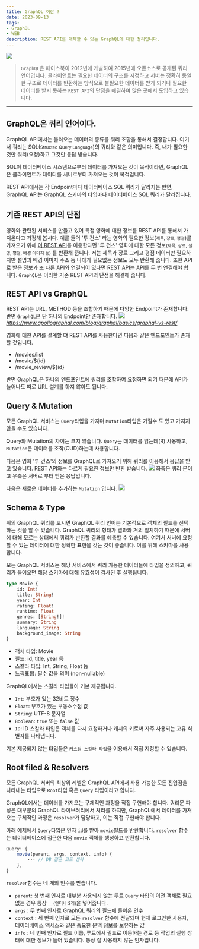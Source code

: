 ```yaml
---
title: GraphQL 이란 ?
date: 2023-09-13
tags:
- GraphQL
- WEB
description: REST API를 대체할 수 있는 GraphQL에 대한 정리입니다.
---
```


![](/images/thumbnails/graphql.png)

> `GraphQL`은 페이스북이 2012년에 개발하여 2015년에 오픈소스로 공개된 쿼리 언어입니다.
클라이언트는 필요한 데이터의 구조를 지정하고 서버는 정확히 동일한 구조로
데이터를 반환하는 방식으로 불필요한 데이터를 받게 되거나 필요한 데이터를 
받지 못하는 `REST API`의 단점을 해결하여 많은 곳에서 도입하고 있습니다.

***
## GraphQL은 쿼리 언어이다.

GraphQL API에서는 불러오는
데이터의 종류를 쿼리 조합을 통해서 결정합니다. 여기서 쿼리는 SQL(<small>Structed Query Language</small>)의 쿼리와 같은 의미입니다.
즉, 내가 필요한 것만 쿼리(요청)하고 그것만 응답 받습니다.

SQL이 데이터베이스 시스템으로부터 데이터를 가져오는 것이 목적이라면, GraphQL은 클라이언트가 데이터를 
서버로부터 가져오는 것이 목적입니다.

REST API에서는 각 Endpoint마다 데이터베이스 SQL 쿼리가 달라지는 반면,
GraphQL API는 GraphQL 스키마의 타입마다 데이터베이스 SQL 쿼리가 달라집니다.


## 기존 REST API의 단점

영화와 관련된 서비스를 만들고 있어 특정 영화에 대한 정보를 REST API를 통해서 가져온다고 가정해 봅시다.
예를 들어 '투 건스' 라는 영화의 필요한 정보(<small>제목, 장르, 평점</small>)를 가져오기 위해 [이 REST API](https://yts.mx/api/v2/movie_details.json?movie_id=22)를 이용한다면
'투 건스' 영화에 대한 모든 정보<small>(제목, 장르, 설명, 평점, 배경 이미지 등)</small> 를 반환해 줍니다.
저는 제목과 장르 그리고 평점 데이터만 필요하지만 설명과 배경 이미지 주소 등 나에게 필요없는 정보도 모두 반환해 줍니다.
또한 API로 받은 정보가 또 다른 API와 연결되어 있다면 REST API는 API를 두 번 연결해야 합니다. `GraphQL`은
이러한 기존 REST API의 단점을 해결해 줍니다.

## REST API vs GraphQL

REST API는 URL, METHOD 등을 조합하기 때문에 다양한 Endpoint가 존재합니다.
반면 `GraphQL`은 단 하나의 Endpoint만 존재합니다. 
![](/images/post-06/9.13.image3.png)
<cite>https://www.apollographql.com/blog/graphql/basics/graphql-vs-rest/</cite>

영화에 대한 API를 설계할 떄 REST API를 사용한다면 다음과 같은 엔드포인트가 존재할 것입니다.

- /movies/list
- /movie/$\{id}
- /movie_review/$\{id}

반면 GraphQL은 하나의 엔드포인트에 쿼리를 조합하여 요청하면 되기 때문에
API가 늘어나도 따로 URL 설계를 하지 않아도 됩니다.

## Query & Mutation
모든 GraphQL 서비스는 `Query`타입을 가지며 `Mutation`타입은 가질수 도 있고 가지지 않을 수도 있습니다.

Query와 Mutation의 차이는 크지 않습니다. `Query`는 데이터를 읽는데(R) 사용하고,
`Mutation`은 데이터를 조작(CUD)하는데 사용합니다.

다음은 영화 '투 건스'의 정보를 GraphQL로 가져오기 위해 쿼리를 이용해서 응답을 받고 있습니다.
REST API와는 다르게 필요한 정보만 반환 받습니다.
![](/images/post-06/9.13.image1.png)
좌측은 쿼리 문이고 우측은 서버로 부터 받은 응답입니다.

다음은 새로운 데이터를 추가하는 `Mutation` 입니다.
![](/images/post-06/9.13.image2.png)

## Schema & Type
위의 GraphQL 쿼리를 보시면 GraphQL 쿼리 언어는 기본적으로 객체의 필드를 선택하는 것을 알 수 있습니다.
GraphQL 쿼리의 형태가 결과와 거의 일치하기 때문에 서버에 대해 모르는 상태에서 쿼리가 반환할 결과를
예측할 수 있습니다. 여기서 서버에 요청할 수 있는 데이터에 대한 정확한 표현을 갖는 것이 좋습니다. 이를 위해 스키마를
사용합니다.

모든 GraphQL 서비스는 해당 서비스에서 쿼리 가능한 데이터들에 타입을 정의하고, 쿼리가 들어오면
해당 스키마에 대해 유효성이 검사된 후 실행됩니다.

```graphql
type Movie {
    id: Int!
    title: String!
    year: Int
    rating: Float!
    runtime: Float
    genres: [String!]!
    summary: String
    language: String
    background_image: String
}
```

- 객체 타입: Movie
- 필드: id, title, year 등
- 스칼라 타입: Int, String, Float 등
- 느낌표(!): 필수 값을 의미 (non-nullable)

GraphQL에서는 스칼라 타입들이 기본 제공됩니다.
- `Int`: 부호가 있는 32비트 정수
- `Float`: 부호가 있는 부동소수점 값
- `String`: UTF-8 문자열
- `Boolean`: `true` 또는 `false` 값
- `ID`: ID 스칼라 타입은 객체를 다시 요청하거나 캐시의 키로써 자주 사용되는 고유 식별자를 나타냅니다.

기본 제공되지 않는 타입들은 `커스텀 스칼라 타입`을 이용해서 직접 지정할 수 있습니다.

## Root filed & Resolvers

모든 GraphQL 서버의 최상위 레벨은 GraphQL API에서 사용 가능한 모든 진입점을 나타내는 타입으로
`Root`타입 혹은 `Query` 타입이라고 합니다.

GraphQL에서는 데이터를 가져오는 구체적인 과정을 직접 구현해야 합니다. 쿼리문 파싱은 대부분의 GraphQL 라이브러리에서
처리를 하지만, GraphQL에서 데이터를 가져오는 구체적인 과정은 `resolver`가 담당하고, 이는 직접 구현해야 합니다.

아래 예제에서 `Query`타입은 인자 `id`를 받아 `movie`필드를 반환합니다.
`resolver` 함수는 데이터베이스에 접근한 다음 `movie` 객체를 생성하고 반환합니다.

```js
Query: {
    movie(parent, args, context, info) {
        ··· // DB 접근 코드 생략
    },
}
```

`resolver`함수는 네 개의 인수를 받습니다.

- `parent`: 첫 번째 인자로 대부분 사용되지 않는 루트 `Query` 타입의 이전 객체로 필요 없는 경우 통상 `__`<small>(언더바 2개)</small>을 넣어줍니다.
- `args` : 두 번째 인자로 GraphQL 쿼리의 필드에 들어온 인수
- `context` : 세 번째 인자로 모든 `resolver` 함수에 전달되며 현재 로그인한 사용자, 데이터베이스 액세스와 같은 중요한 문맥 정보를 보유하는 값
- `info` : 네 번째 인자로 필드 이름, 루트에서 필드로 이동하는 경로 등 작업의 실행 상태에 대한 정보가 들어 있습니다. 통상 잘 사용하지 않는 인자입니다.
